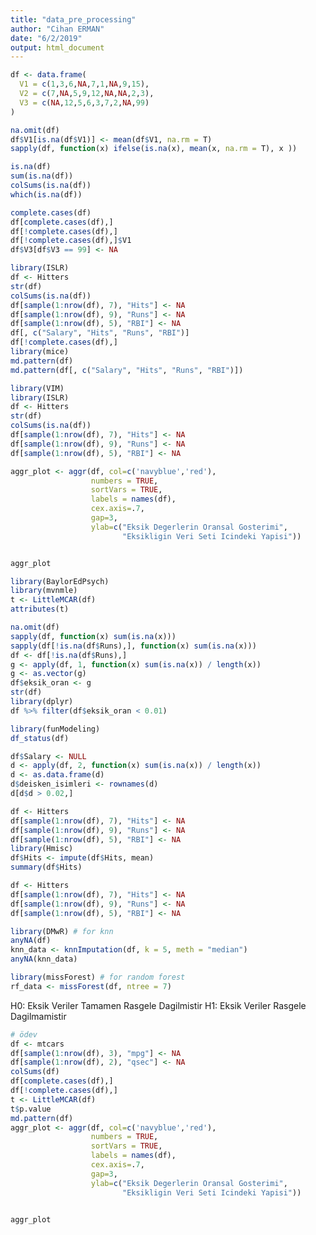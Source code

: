```yaml
---
title: "data_pre_processing"
author: "Cihan ERMAN"
date: "6/2/2019"
output: html_document
---
```

```r
df <- data.frame(
  V1 = c(1,3,6,NA,7,1,NA,9,15),
  V2 = c(7,NA,5,9,12,NA,NA,2,3),
  V3 = c(NA,12,5,6,3,7,2,NA,99)
)
```
```r
na.omit(df)
df$V1[is.na(df$V1)] <- mean(df$V1, na.rm = T)
sapply(df, function(x) ifelse(is.na(x), mean(x, na.rm = T), x ))
```      
```r
is.na(df)
sum(is.na(df))
colSums(is.na(df))
which(is.na(df))
```

```r
complete.cases(df)
df[complete.cases(df),]
df[!complete.cases(df),]
df[!complete.cases(df),]$V1
df$V3[df$V3 == 99] <- NA
```

```r
library(ISLR)
df <- Hitters
str(df)
colSums(is.na(df))
df[sample(1:nrow(df), 7), "Hits"] <- NA
df[sample(1:nrow(df), 9), "Runs"] <- NA
df[sample(1:nrow(df), 5), "RBI"] <- NA
df[, c("Salary", "Hits", "Runs", "RBI")]
df[!complete.cases(df),]
library(mice)
md.pattern(df)
md.pattern(df[, c("Salary", "Hits", "Runs", "RBI")])
```
```r
library(VIM)
library(ISLR)
df <- Hitters
str(df)
colSums(is.na(df))
df[sample(1:nrow(df), 7), "Hits"] <- NA
df[sample(1:nrow(df), 9), "Runs"] <- NA
df[sample(1:nrow(df), 5), "RBI"] <- NA

aggr_plot <- aggr(df, col=c('navyblue','red'), 
                  numbers = TRUE, 
                  sortVars = TRUE, 
                  labels = names(df), 
                  cex.axis=.7, 
                  gap=3, 
                  ylab=c("Eksik Degerlerin Oransal Gosterimi",
                         "Eksikligin Veri Seti Icindeki Yapisi"))


aggr_plot
```
```r
library(BaylorEdPsych)
library(mvnmle)
t <- LittleMCAR(df)
attributes(t)

```
```r
na.omit(df)
sapply(df, function(x) sum(is.na(x)))
sapply(df[!is.na(df$Runs),], function(x) sum(is.na(x)))
df <- df[!is.na(df$Runs),]
g <- apply(df, 1, function(x) sum(is.na(x)) / length(x))
g <- as.vector(g)
df$eksik_oran <- g
str(df)
library(dplyr)
df %>% filter(df$eksik_oran < 0.01)

library(funModeling)
df_status(df)

df$Salary <- NULL
d <- apply(df, 2, function(x) sum(is.na(x)) / length(x))
d <- as.data.frame(d)
d$deisken_isimleri <- rownames(d)
d[d$d > 0.02,]
```

```r
df <- Hitters
df[sample(1:nrow(df), 7), "Hits"] <- NA
df[sample(1:nrow(df), 9), "Runs"] <- NA
df[sample(1:nrow(df), 5), "RBI"] <- NA
library(Hmisc)
df$Hits <- impute(df$Hits, mean)
summary(df$Hits)
```

```r
df <- Hitters
df[sample(1:nrow(df), 7), "Hits"] <- NA
df[sample(1:nrow(df), 9), "Runs"] <- NA
df[sample(1:nrow(df), 5), "RBI"] <- NA

library(DMwR) # for knn
anyNA(df)
knn_data <- knnImputation(df, k = 5, meth = "median")
anyNA(knn_data)

library(missForest) # for random forest
rf_data <- missForest(df, ntree = 7)
```

H0: Eksik Veriler Tamamen Rasgele Dagilmistir
H1: Eksik Veriler Rasgele Dagilmamistir
```r
# ödev
df <- mtcars
df[sample(1:nrow(df), 3), "mpg"] <- NA
df[sample(1:nrow(df), 2), "qsec"] <- NA
colSums(df)
df[complete.cases(df),]
df[!complete.cases(df),]
t <- LittleMCAR(df)
t$p.value
md.pattern(df)
aggr_plot <- aggr(df, col=c('navyblue','red'), 
                  numbers = TRUE, 
                  sortVars = TRUE, 
                  labels = names(df), 
                  cex.axis=.7, 
                  gap=3, 
                  ylab=c("Eksik Degerlerin Oransal Gosterimi",
                         "Eksikligin Veri Seti Icindeki Yapisi"))


aggr_plot
```
```r

```

